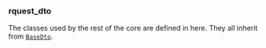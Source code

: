 ### rquest_dto
The classes used by the rest of the core are defined in here.
They all inherit from [`BaseDto`](/resolve/core_api_ref/rquest_dto/base_dto).

